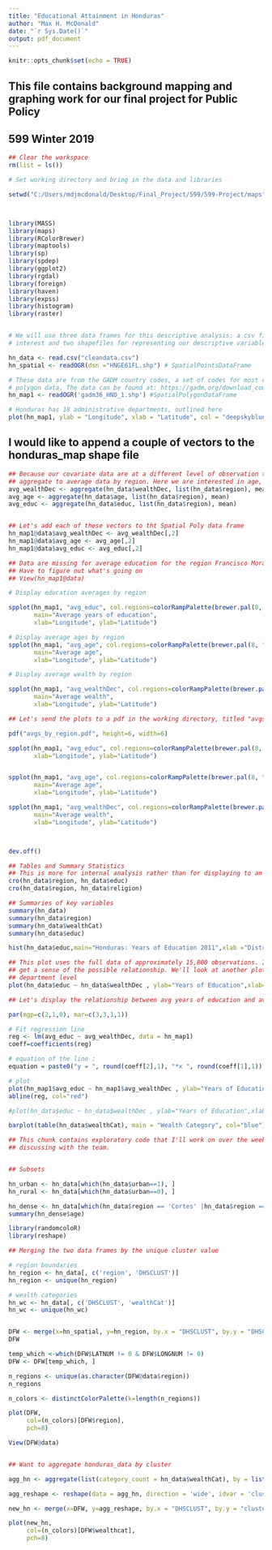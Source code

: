 ```yaml
---
title: "Educational Attainment in Honduras"
author: "Max H. McDonald"
date: "`r Sys.Date()`"
output: pdf_document
---
```


```r
knitr::opts_chunk$set(echo = TRUE)
```

## This file contains background mapping and graphing work for our final project for Public Policy
## 599 Winter 2019



```r

## Clear the workspace
rm(list = ls())

# Set working directory and bring in the data and libraries

setwd("C:/Users/mdjmcdonald/Desktop/Final_Project/599/599-Project/maps")



library(MASS)
library(maps)
library(RColorBrewer)
library(maptools)
library(sp)
library(spdep)
library(ggplot2)
library(rgdal)
library(foreign)
library(haven)
library(expss)
library(histogram)
library(raster)


# We will use three data frames for this descriptive analysis: a csv file containing our variables of
# interest and two shapefiles for representing our descriptive variables graphically

hn_data <- read.csv("cleandata.csv")
hn_spatial <- readOGR(dsn ="HNGE61FL.shp") # SpatialPointsDataFrame

# These data are from the GADM country codes, a set of codes for most countries which provides spatial
# polygon data. The data can be found at: https://gadm.org/download_country_v3.html
hn_map1 <- readOGR('gadm36_HND_1.shp') #SpatialPolygonDataFrame

```





```r

# Honduras has 18 administrative departments, outlined here
plot(hn_map1, ylab = "Longitude", xlab = "Latitude", col = "deepskyblue")
```


## I would like to append a couple of vectors to the honduras_map shape file
```r

## Because our covariate data are at a different level of observation than the shapefile data we will 
## aggregate to average data by region. Here we are interested in age, education, and wealth
avg_wealthDec <- aggregate(hn_data$wealthDec, list(hn_data$region), mean)
avg_age <- aggregate(hn_data$age, list(hn_data$region), mean)
avg_educ <- aggregate(hn_data$educ, list(hn_data$region), mean)


## Let's add each of these vectors to tht Spatial Poly data frame
hn_map1@data$avg_wealthDec <- avg_wealthDec[,2]
hn_map1@data$avg_age <- avg_age[,2]
hn_map1@data$avg_educ <- avg_educ[,2] 

## Data are missing for average education for the region Francisco Morazan 
## Have to figure out what's going on
## View(hn_map1@data)
```




```r

# Display education averages by region

spplot(hn_map1, "avg_educ", col.regions=colorRampPalette(brewer.pal(8, "Purples"))(50),
       main="Average years of education", 
       xlab="Longitude", ylab="Latitude")
```

```r

# Display average ages by region
spplot(hn_map1, "avg_age", col.regions=colorRampPalette(brewer.pal(8, "Blues"))(50),
       main="Average age", 
       xlab="Longitude", ylab="Latitude")
```



```r

# Display average wealth by region

spplot(hn_map1, "avg_wealthDec", col.regions=colorRampPalette(brewer.pal(8, "Greens"))(50),
       main="Average wealth", 
       xlab="Longitude", ylab="Latitude")
```



```r


## Let's send the plots to a pdf in the working directory, titled "avgs_by_region"

pdf("avgs_by_region.pdf", height=6, width=6)

spplot(hn_map1, "avg_educ", col.regions=colorRampPalette(brewer.pal(8, "Purples"))(50), main="Average education", 
       xlab="Longitude", ylab="Latitude")


spplot(hn_map1, "avg_age", col.regions=colorRampPalette(brewer.pal(8, "Blues"))(50),
       main="Average age", 
       xlab="Longitude", ylab="Latitude") 

spplot(hn_map1, "avg_wealthDec", col.regions=colorRampPalette(brewer.pal(8, "Greens"))(50),
       main="Average wealth", 
       xlab="Longitude", ylab="Latitude") 



dev.off()
```

```r

## Tables and Summary Statistics
## This is more for internal analysis rather than for displaying to an audience
cro(hn_data$region, hn_data$educ)
cro(hn_data$region, hn_data$religion)

## Summaries of key variables
summary(hn_data)
summary(hn_data$region)
summary(hn_data$wealthCat)
summary(hn_data$educ)

```




```r

hist(hn_data$educ,main="Honduras: Years of Education 2011",xlab ="Distribution in Years", col = "blue")

```



```r

## This plot uses the full data of approximately 15,800 observations. It is difficult to 
## get a sense of the possible relationship. We'll look at another plot aggregated to the 
## department level
plot(hn_data$educ ~ hn_data$wealthDec , ylab="Years of Education",xlab="Wealth Measure",col="blue")

```



```r

## Let's display the relationship between avg years of education and avg wealth

par(mgp=c(2,1,0), mar=c(3,3,1,1))

# Fit regression line
reg <- lm(avg_educ ~ avg_wealthDec, data = hn_map1)
coeff=coefficients(reg)

# equation of the line : 
equation = paste0("y = ", round(coeff[2],1), "*x ", round(coeff[1],1))

# plot
plot(hn_map1$avg_educ ~ hn_map1$avg_wealthDec , ylab="Years of Education",xlab="Wealth Measure",col="blue")
abline(reg, col="red")

```


```r

#plot(hn_data$educ ~ hn_data$wealthDec , ylab="Years of Education",xlab="Wealth Measure",col="blue")

barplot(table(hn_data$wealthCat), main = "Wealth Category", col="blue")

```

```r

## This chunk contains exploratory code that I'll work on over the week coming after
## discussing with the team.


## Subsets

hn_urban <- hn_data[which(hn_data$urban==1), ]
hn_rural <- hn_data[which(hn_data$urban==0), ]

hn_dense <- hn_data[which(hn_data$region == 'Cortes' |hn_data$region == 'Francisco Morazan'), ]
summary(hn_dense$age)

library(randomcoloR)
library(reshape)

## Merging the two data frames by the unique cluster value

# region boundaries
hn_region <- hn_data[, c('region', 'DHSCLUST')]
hn_region <- unique(hn_region)

# wealth categories
hn_wc <- hn_data[, c('DHSCLUST', 'wealthCat')]
hn_wc <- unique(hn_wc)


DFW <- merge(x=hn_spatial, y=hn_region, by.x = "DHSCLUST", by.y = "DHSCLUST")
DFW

temp_which <-which(DFW$LATNUM != 0 & DFW$LONGNUM != 0)
DFW <- DFW[temp_which, ]

n_regions <- unique(as.character(DFW@data$region))
n_regions

n_colors <- distinctColorPalette(k=length(n_regions))

plot(DFW,
     col=(n_colors)[DFW$region],
     pch=8)

View(DFW@data)


## Want to aggregate honduras_data by cluster

agg_hn <- aggregate(list(category_count = hn_data$wealthCat), by = list(cluster = hn_data$DHSCLUST, wealthcat = hn_data$wealthCat), FUN = length)

agg_reshape <- reshape(data = agg_hn, direction = 'wide', idvar = 'cluster', timevar = 'wealthcat')

new_hn <- merge(x=DFW, y=agg_reshape, by.x = "DHSCLUST", by.y = "cluster")

plot(new_hn,
     col=(n_colors)[DFW$wealthcat],
     pch=8)
```



